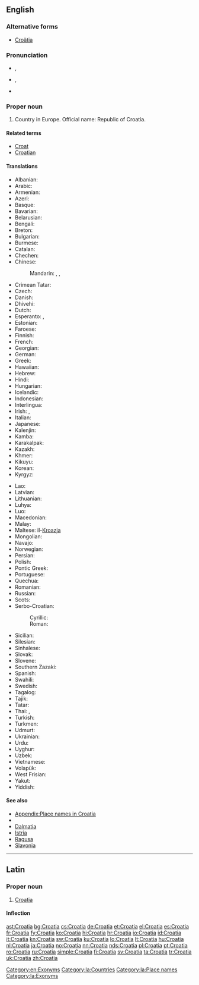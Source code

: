 ==English==
{{wikipedia}}

===Alternative forms===
* [[Croätia]]

===Pronunciation===
* {{a|UK}} {{IPA|/ˌkɹəʊˈeɪ.ʃə/}}, {{X-SAMPA|/"kr@U%eI.S@/}}
* {{a|US}} {{IPA|/ˌkɹoʊˈeɪ.ʃə/}}, {{X-SAMPA|/"kr@U%eI.S@/}}
* {{audio|en-us-Croatia.ogg|Audio (US)}}

===Proper noun===
{{en-proper noun}}

# Country in Europe. Official name: Republic of Croatia.

====Related terms====
* [[Croat]]
* [[Croatian]]

====Translations====
{{trans-top|Country in Europe}}
* Albanian: {{t+|sq|Kroacia|xs=Albanian}}
* Arabic: {{t-|ar|كرواتيا|f|tr=kurwātiyā}}
* Armenian: {{t-|hy|Խորվաթիա|tr=Xorvat'ia}}
* Azeri: {{t+|az|Xorvatiya|xs=Azeri}}
* Basque: {{t+|eu|Kroazia}}
* Bavarian: {{tø|bar|Kroazien}}
* Belarusian: {{t-|be|Харватыя|f|tr=Xarvátyja|xs=Belarusian}}
* Bengali: {{t-|bn|ক্রোয়েশিয়া|tr=kroyeshiya|sc=Beng}}
* Breton: {{t-|br|Kroatia}}
* Bulgarian: {{t+|bg|Хърватска|f|tr=Hărvátska}}
* Burmese: {{t-|my|ခရိုအေးရှားနိုင်ငံ|sc=Mymr}}
* Catalan: {{t+|ca|Croàcia}}
* Chechen: {{tø|ce|Хорвати}}
* Chinese:
*: Mandarin: {{t-|cmn|剋羅地亞|sc=Hani}}, {{t-|cmn|克罗地亚|tr=Kèluódìyà|sc=Hani}}, {{t|zh|克羅埃西亞|tr=Kèluóāixīyà|sc=Hani}}
* Crimean Tatar: {{tø|crh|Hırvatistan}}
* Czech: {{t+|cs|Chorvatsko|n}}
* Danish: {{t-|da|Kroatien}}
* Dhivehi: {{t-|dv|ކުރޮއޭޝިއާ|sc=Thaa|xs=Dhivehi}}
* Dutch: {{t+|nl|Kroatië}}
* Esperanto: {{t-|eo|Kroatio|xs=Esperanto}}, {{t-|eo|Kroatujo|xs=Esperanto}}
* Estonian: {{t+|et|Horvaatia}}
* Faroese: {{t-|fo|Kroatia|f|n}}
* Finnish: {{t+|fi|Kroatia}}
* French: {{t+|fr|Croatie|f}}
* Georgian: {{t-|ka|ხორვატია|tr=xorvatia|sc=Geor}}
* German: {{t+|de|Kroatien|n}}
* Greek: {{t+|el|Κροατία|f|tr=Kroatía}}
* Hawaiian: {{tø|haw|Koloatia}}
* Hebrew: {{t+|he|קרואטיה|tr=qroat'ia}}
* Hindi: {{t+|hi|क्रोएशिया|tr=kro'ēśiyā|xs=Hindi}}
* Hungarian: {{t+|hu|Horvátország}}
* Icelandic: {{t+|is|Króatía|f}}
* Indonesian: {{t-|id|Kroasia}}
* Interlingua: {{t-|ia|Croatia}}
* Irish: {{t-|ga|Cróit|f|alt=An Chróit}}, {{t-|ga|Poblacht na Cróite|f}}
* Italian: {{t+|it|Croazia}}
* Japanese: {{t+|ja|クロアチア|tr=Kuroachia}}
* Kalenjin: {{tø|kln|Korasia}}
* Kamba: {{tø|kam|Korasia}}
* Karakalpak: {{tø|kaa|Xorvatiya}}
* Kazakh: {{t|kk|Хыруатстан|tr=Xıruatstan|sc=Cyrl|xs=Kazakh}}
* Khmer: {{t-|km|ក្រូអាស៊ី|tr=kro ar si|sc=Khmr}}
* Kikuyu: {{tø|ki|Korasia}}
* Korean: {{t+|ko|크로아티아|tr=Keuroatia|sc=Hang}}
* Kyrgyz: {{t-|ky|Хорватия|tr=Xorvatija|sc=Cyrl|xs=Kyrgyz}}
{{trans-mid}}
* Lao: {{t+|lo|ໂຄຣເອເຊຍ|sc=Laoo}}
* Latvian: {{t+|lv|Horvātija|xs=Latvian}}
* Lithuanian: {{t+|lt|Kroatija|xs=Lithuanian}}
* Luhya: {{tø|luy|Korasia}}
* Luo: {{tø|luo|Korasia}}
* Macedonian: {{t+|mk|Хрватска|f|tr=H'rvatska}}
* Malay: {{t-|ms|Croatia}}
* Maltese: il-[[Kroazja]]
* Mongolian: {{t-|mn|Хорват|tr=Xorvat|sc=Cyrl|xs=Mongolian}}
* Navajo: {{tø|nv|Kwóóʼad bikéyah}}
* Norwegian: {{t+|no|Kroatia}}
* Persian: {{t+|fa|کرواسی|tr=Kuroâsi}}
* Polish: {{t+|pl|Chorwacja}}
* Pontic Greek: {{tø|pnt|Κροατία}}
* Portuguese: {{t+|pt|Croácia}}
* Quechua: {{t-|qu|Hurwatsuyu|xs=Quechua}}
* Romanian: {{t+|ro|Croația|f}}
* Russian: {{t+|ru|Хорватия|f|tr=Xorvátija}}
* Scots: {{tø|sco|Croatie}}
* Serbo-Croatian:
*: Cyrillic: {{t-|sh|Хрватска|f|alt=Хр̀ва̄тска|sc=Cyrl|xs=Serbo-Croatian}}
*: Roman: {{t-|sh|Hrvatska|f|alt=Hr̀vātskā|xs=Serbo-Croatian}}
* Sicilian: {{t-|scn|Croazzia|f}}
* Silesian: {{tø|szl|Chorwacyjo|f}}
* Sinhalese: {{t-|si|ක්‍රොඒෂියාව|tr=kroēṣiyāva|sc=Sinh}}
* Slovak: {{t-|sk|Chorvátsko|n}}
* Slovene: {{t+|sl|Hrvaška|f}}
* Southern Zazaki: {{tø|diq|Xırvatıstan}}
* Spanish: {{t+|es|Croacia|f}}
* Swahili: {{t+|sw|Korasia|xs=Swahili}}
* Swedish: {{t+|sv|Kroatien}}
* Tagalog: {{t-|tl|Croatia}}
* Tajik: {{t-|tg|Хорватия|tr=Xorvatija|sc=Cyrl|xs=Tajik}}
* Tatar: {{t-|tt|Хорватия|tr=Xorvatija|sc=Cyrl|xs=Tatar}}
* Thai: {{t+|th|โครเอเชีย|tr=kroh-aychia}}, {{t-|th|ประเทศโครเอเชีย|tr=bpràtêt kroh-aychia|sc=Thai}}
* Turkish: {{t+|tr|Hırvatistan}}
* Turkmen: {{t-|tk|Horwatiýa}}
* Udmurt: {{tø|udm|Хорватия}}
* Ukrainian: {{t+|uk|Хорватія|f|tr=Xorvátija|xs=Ukrainian}}
* Urdu: {{t-|ur|کرویشیا|tr=kro'ēśiyā|xs=Urdu}}
* Uyghur: {{t-|ug|كرودىيە|tr=Krodiye|sc=ug-Arab|xs=Uyghur}}
* Uzbek: {{t-|uz|Xorvatiya}}
* Vietnamese: {{t-|vi|Croatia|xs=Vietnamese}}
* Volapük: {{t+|vo|Kroasän|xs=Volapük}}
* West Frisian: {{t-|fy|Kroaasje}}
* Yakut: {{tø|sah|Хорватия|tr=Xorvatija|sc=Cyrl}}
* Yiddish: {{t-|yi|קראאטיע|sc=Hebr}}
{{trans-bottom}}

====See also====
* [[Appendix:Place names in Croatia]]
* {{list|en|countries of Europe}}
* [[Dalmatia]]
* [[Istria]]
* [[Ragusa]]
* [[Slavonia]]

[[Category:en:Exonyms]]

----

==Latin==
{{wikipedia|lang=la}}

===Proper noun===
{{la-proper noun|Croatia|Croatiae|Croatiae|f|first}}

# [[#English|Croatia]]

====Inflection====
{{la-decl-1st-loc|Croati}}

[[Category:la:Countries]]
[[Category:la:Place names]]
[[Category:la:Exonyms]]

[[ast:Croatia]]
[[bg:Croatia]]
[[cs:Croatia]]
[[de:Croatia]]
[[et:Croatia]]
[[el:Croatia]]
[[es:Croatia]]
[[fr:Croatia]]
[[fy:Croatia]]
[[ko:Croatia]]
[[hi:Croatia]]
[[hr:Croatia]]
[[io:Croatia]]
[[id:Croatia]]
[[it:Croatia]]
[[kn:Croatia]]
[[sw:Croatia]]
[[ku:Croatia]]
[[lo:Croatia]]
[[lt:Croatia]]
[[hu:Croatia]]
[[nl:Croatia]]
[[ja:Croatia]]
[[no:Croatia]]
[[nn:Croatia]]
[[nds:Croatia]]
[[pl:Croatia]]
[[pt:Croatia]]
[[ro:Croatia]]
[[ru:Croatia]]
[[simple:Croatia]]
[[fi:Croatia]]
[[sv:Croatia]]
[[ta:Croatia]]
[[tr:Croatia]]
[[uk:Croatia]]
[[zh:Croatia]]